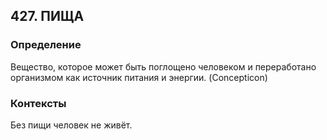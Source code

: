 ## 427. ПИЩА
### Определение
Вещество, которое может быть поглощено человеком и переработано организмом как источник питания и энергии. (Concepticon)

### Контексты
Без пищи человек не живёт.

